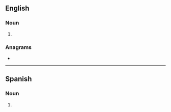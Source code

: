 ==English==

===Noun===
{{head|en|noun plural form}}

# {{plural of|barriada|lang=en}}

===Anagrams===
* {{anagrams|en|arribadas|baradaris}}

----

==Spanish==

===Noun===
{{head|es|noun plural form}}

# {{plural of|barriada|lang=es}}